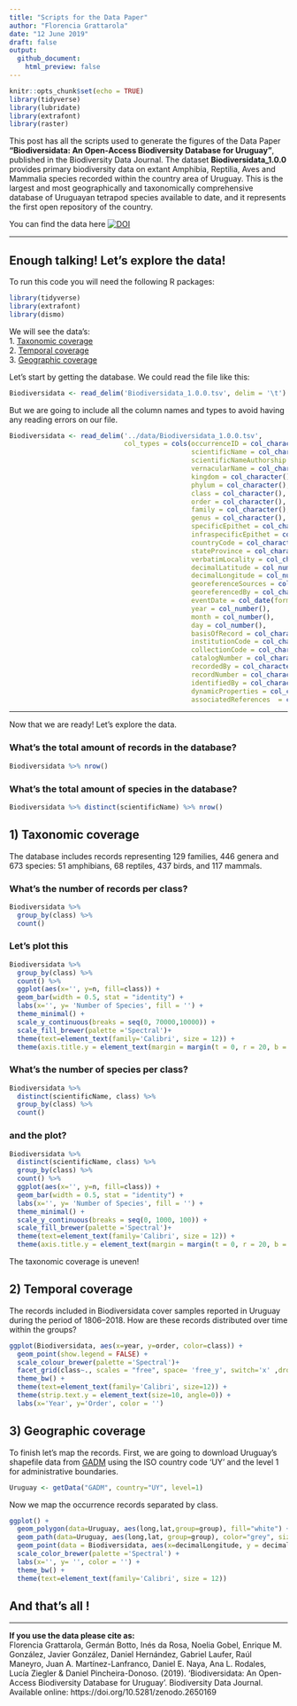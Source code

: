 ```yaml
---
title: "Scripts for the Data Paper"
author: "Florencia Grattarola"
date: "12 June 2019"
draft: false
output:
  github_document:
    html_preview: false
---
```


```r
knitr::opts_chunk$set(echo = TRUE)
library(tidyverse)
library(lubridate)
library(extrafont)
library(raster)
```

This post has all the scripts used to generate the figures of the Data Paper **“Biodiversidata: An Open-Access Biodiversity Database for Uruguay”**, published in the Biodiversity Data Journal. The dataset **Biodiversidata_1.0.0** provides primary biodiversity data on extant Amphibia, Reptilia, Aves and Mammalia species recorded within the country area of Uruguay. This is the largest and most geographically and taxonomically comprehensive database of Uruguayan tetrapod species available to date, and it represents the first open repository of the country.  

You can find the data here  [![DOI](https://zenodo.org/badge/DOI/10.5281/zenodo.2650169.svg)](https://doi.org/10.5281/zenodo.2650169)

---

## Enough talking! Let's explore the data!

To run this code you will need the following R packages:

```r 
library(tidyverse)
library(extrafont)
library(dismo)
```  
  
We will see the data's:  
1. [Taxonomic coverage](#taxonomic-coverage)  
2. [Temporal coverage](#temporal-coverage)  
3. [Geographic coverage](#geographic-coverage)  

Let's start by getting the database. We could read the file like this: 
```r 
Biodiversidata <- read_delim('Biodiversidata_1.0.0.tsv', delim = '\t')
```  

But we are going to include all the column names and types to avoid having any reading errors on our file.

```r
Biodiversidata <- read_delim('../data/Biodiversidata_1.0.0.tsv',
                             col_types = cols(occurrenceID = col_character(),
                                              scientificName = col_character(),
                                              scientificNameAuthorship = col_character(),
                                              vernacularName = col_character(),
                                              kingdom = col_character(),
                                              phylum = col_character(),
                                              class = col_character(),
                                              order = col_character(),
                                              family = col_character(),
                                              genus = col_character(),
                                              specificEpithet = col_character(),
                                              infraspecificEpithet = col_character(),
                                              countryCode = col_character(),
                                              stateProvince = col_character(),
                                              verbatimLocality = col_character(),
                                              decimalLatitude = col_number(),
                                              decimalLongitude = col_number(),
                                              georeferenceSources = col_character(),
                                              georeferencedBy = col_character(),
                                              eventDate = col_date(format = ""),
                                              year = col_number(),
                                              month = col_number(),
                                              day = col_number(),
                                              basisOfRecord = col_character(),
                                              institutionCode = col_character(),
                                              collectionCode = col_character(),
                                              catalogNumber = col_character(),
                                              recordedBy = col_character(),
                                              recordNumber = col_character(),
                                              identifiedBy = col_character(),
                                              dynamicProperties = col_character(),
                                              associatedReferences  = col_character()), delim = '\t')
```


---


Now that we are ready! Let's explore the data.  

### What's the total amount of records in the database?

```r
Biodiversidata %>% nrow()
```

### What's the total amount of species in the database?

```r
Biodiversidata %>% distinct(scientificName) %>% nrow()
```


## 1) Taxonomic coverage

The database includes records representing 129 families, 446 genera and 673 species: 51 amphibians, 68 reptiles, 437 birds, and 117 mammals. 

### What's the number of records per class?

```r
Biodiversidata %>% 
  group_by(class) %>% 
  count()  
```

### Let's plot this

```r
Biodiversidata %>% 
  group_by(class) %>% 
  count() %>% 
  ggplot(aes(x='', y=n, fill=class)) +
  geom_bar(width = 0.5, stat = "identity") +
  labs(x='', y= 'Number of Species', fill = '') +
  theme_minimal() +
  scale_y_continuous(breaks = seq(0, 70000,10000)) +
  scale_fill_brewer(palette ='Spectral')+
  theme(text=element_text(family='Calibri', size = 12)) +
  theme(axis.title.y = element_text(margin = margin(t = 0, r = 20, b = 0, l = 0)))
```

### What's the number of species per class?

```r
Biodiversidata %>% 
  distinct(scientificName, class) %>% 
  group_by(class) %>% 
  count() 
```

### and the plot?

```r
Biodiversidata %>% 
  distinct(scientificName, class) %>% 
  group_by(class) %>% 
  count() %>% 
  ggplot(aes(x='', y=n, fill=class)) +
  geom_bar(width = 0.5, stat = "identity") +
  labs(x='', y= 'Number of Species', fill = '') +
  theme_minimal() +
  scale_y_continuous(breaks = seq(0, 1000, 100)) +
  scale_fill_brewer(palette ='Spectral')+
  theme(text=element_text(family='Calibri', size = 12)) +
  theme(axis.title.y = element_text(margin = margin(t = 0, r = 20, b = 0, l = 0)))
```

The taxonomic coverage is uneven!

## 2) Temporal coverage

The records included in Biodiversidata cover samples reported in Uruguay during the period of 1806–2018. How are these records distributed over time within the groups?

```r
ggplot(Biodiversidata, aes(x=year, y=order, color=class)) +
  geom_point(show.legend = FALSE) +
  scale_colour_brewer(palette ='Spectral')+
  facet_grid(class~., scales = "free", space= 'free_y', switch='x' ,drop=TRUE) +
  theme_bw() +
  theme(text=element_text(family='Calibri', size=12)) +
  theme(strip.text.y = element_text(size=10, angle=0)) +
  labs(x='Year', y='Order', color = '') 
```


## 3) Geographic coverage

To finish let's map the records. 
First, we are going to download Uruguay's shapefile data from [GADM](http://gadm.org/) using the ISO country code 'UY' and the level 1 for administrative boundaries. 

```r
Uruguay <- getData("GADM", country="UY", level=1)
```


Now we map the occurrence records separated by class.

```r
ggplot() + 
  geom_polygon(data=Uruguay, aes(long,lat,group=group), fill="white") +
  geom_path(data=Uruguay, aes(long,lat, group=group), color="grey", size=0.1) +
  geom_point(data = Biodiversidata, aes(x=decimalLongitude, y = decimalLatitude, color = factor(class))) +
  scale_color_brewer(palette ='Spectral') +
  labs(x='', y= '', color = '') +
  theme_bw() +
  theme(text=element_text(family='Calibri', size = 12))
```


## And that's all !

---
  

**If you use the data please cite as:**  
Florencia Grattarola, Germán Botto, Inés da Rosa, Noelia Gobel, Enrique M. González, Javier González, Daniel Hernández, Gabriel Laufer, Raúl Maneyro, Juan A. Martínez-Lanfranco, Daniel E. Naya, Ana L. Rodales, Lucía Ziegler & Daniel Pincheira-Donoso. (2019). 'Biodiversidata: An Open-Access Biodiversity Database for Uruguay'. Biodiversity Data Journal. Available online: https://doi.org/10.5281/zenodo.2650169  
  

